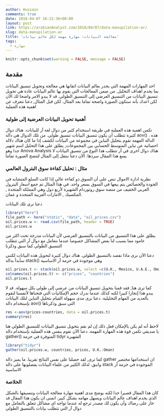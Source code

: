 ```yaml
---
author: Hussain
comments: true
date: 2018-04-07 16:22:36+00:00
layout: post
link: https://arabianAnalyst.com/2018/04/07/data-manupilation-ar/
slug: data-manupilation-ar
title: 'معالجة البيانات: مهارة مهمة لكل عالم بيانات'
tags:
  - مهارة
---
```


```r
knitr::opts_chunk$set(warning = FALSE, message = FALSE)
```

## مقدمة


احد المهارات المهمة التي يجدر بعالم البيانات اتقانها هي معالجة وتحويل تنسيق البيانات بما يخدم اهداف التحليل. من ضمن المعالجات التي يقوم بها عالم البيانات عادة هي تحويل تنسيق البيانات من التنسيق العرضي إلى التنسيق الطولي. قد لا يبدو الامر واضحا لك الآن لكن اعدك بأنه ستكون الصورة واضحة تماما بعد المثال. لكن قبل المثال, دعنا نتعرف عن اهمية هذه العملية


### أهمية تحويل البيانات العرضية إلى طولية


تكمن اهمية هذه العملية في طريقة استخدام كثير من دوال لغة آر للبيانات. هناك دوال كثيرة تتطلب أن يكون تنسيق البيانات تنسيق طولي. من تلك الدوال هي دالة aov() . هذه الدالة المهمة تقوم بتحليل التباين في مجموعة من البيانات لكشف إذا ما كان هناك دلالة احصائية عن تباين المتوسط الحسابي بين المجموعات, يطلق على هذا التحليل اسم شهير جدا وهو Anova Analysis هناك دوال اخرى في آر تتطلب هذا النوع من تنسيق البيانات لا يسع هذا المقال سردها. الآن دعنا ننتقل إلى المثال لتتضح الصورة تماما


### مثال : تحليل كفاءة سوق البترول العالمي

نظرية ادارة الاموال تنص على أن السوق ذو كفاءة عالي إذا كانت السلع المتشابه في الجودة والخصائص يتم بيعها في السوق بسعر واحد. في هذا المثال تم جمع اسعار البترول العربي الخفيف من منصة سوق روتوردام الشهيرة لأربع دول وهي المملكة المتحدة , المكسيك , الامارات العربية المتحدة و عمان.


دعنا نرى تلك البيانات


```r
library("here")
file_path <- here("static", "data", "oil_prices.csv")
oil.prices.w <- read.csv(file_path, header = TRUE)
oil.prices.w
```

يطلق على هذا التنسيق من البيانات بالتنسيق العرضي لأن البيانات مدرجة تحت اكثر من عامود مما يسبب لنا بعض المشاكل خصوصا عندما نتعامل مع دوال آر التي تتطلب التنسيق الطولي كما سبق وذكرنا


دعنا الآن نرى ماذا نقصد بالتنسيق الطولي. هناك دوال كثيرة لتحويل هذه البيانات لكنني سأبدأ بدالة stack() وهي موجودة في حزمة آر الاساسية


```r
oil.prices.t <- stack(oil.prices.w, select =c(U.K., Mexico, U.A.E., Oman))
colnames(oil.prices.t) <- c("prices", "countries")
oil.prices.t
```

كما ترى هنا, فقد قمنا بتحويل تنسيق البيانات من عرضي إلى طولي بكل سهولة. قد لا يبدو هذا إنجازا كبيرا لكنه كذلك عندما ندرك حجم الإمكانيات التي فتحناها لأنفسنا لنقوم بالعديد من المهام التحليلية. دعنا نرى مدى سهولة القيام بتحليل التباين لتلك البيانات بإستخدام دالة aov() التي سبق وذكرناها



```r
res <-aov(prices~countries, data = oil.prices.t)
summary(res)
```


لاحظ أنه لم يكن بالإمكان فعل ذلك إن لم نقم بتحويل تنسيق البيانات للتنسيق الطولي هنا يا صديقي تكمن قوة هذه المهارة المهمة. دعنا الآن نقوم بنفس هذه العملية بإستخدام دالة gather() المتوفرة في حزمة tidyr الشهيرة



```r
library("tidyr")
gather(oil.prices.w, countries, prices, U.K.:Oman)
```


كما ترى, لقد حصلنا على نفس النتائج تقريبا. ما يميز دالة gather ان استخدامها مختصر وانيق. لذلك الكثير من علماء البيانات يفضلونها على دالة stack الموجودة في حزمة آر الاساسية


### الخلاصة


كان هذا المقال قصيرا جدا لكنه يوضح مدى اهمية مهارة معالجة البيانات وتنسيقها بالشكل الذي يخدم اهداف عالم البيانات ويسهل مهامه بشكل كبير. اتمنى ان يكون هذا المقال قد حاز على رضاك وأن يكون لك مصدر ترجع له عندما تواجه اي مشاكل تتعلق بالتعامل مع دوال آر التي تتطلب بيانات بالتنسيق الطولي
